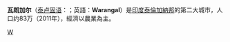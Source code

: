 {{Location map|India|float=right|label=瓦朗加爾|lat=18|long=79.58|position=right|caption=瓦朗加爾的位置|width=200}}
'''瓦朗加尔'''（[[泰卢固语|泰卢固语]]：'''{{lang|te|వరంగల్}}'''；英語：'''Warangal'''）是[[印度|印度]][[泰倫加納邦|泰倫加納邦]]的第二大城市，人口约83万（2011年），經濟以農業為主。

{{Authority control}}
{{India-geo-stub}}

[[Category:印度城市|W]]